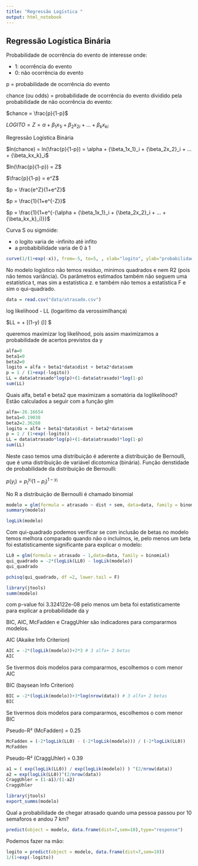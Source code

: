 ```yaml
---
title: "Regressão Logística "
output: html_notebook
---
```


## Regressão Logística Binária

Probabilidade de ocorrência do evento de interesse onde:

- 1: ocorrência do evento
- 0: não ocorrência do evento

p = probabilidade de ocorrência do evento

chance (ou odds) = probabilidade de ocorrência do evento dividido pela probabilidade de não ocorrência do evento:

$chance = \frac{p}{1-p}$

$LOGITO = Z = \alpha + {\beta_1x_1}_i + {\beta_2x_2}_i + ... + {\beta_kx_k}_i$

Regressão Logística Binária

$ln(chance) = ln(\frac{p}{1-p}) = \alpha + {\beta_1x_1}_i + {\beta_2x_2}_i + ... + {\beta_kx_k}_i$

$ln(\frac{p}{1-p}) = Z$

$\frac{p}{1-p} = e^Z$

$p = \frac{e^Z}{1+e^Z}$

$p = \frac{1}{1+e^{-Z}}$

$p = \frac{1}{1+e^{-(\alpha + {\beta_1x_1}_i + {\beta_2x_2}_i + ... + {\beta_kx_k}_i)}}$

Curva S ou sigmóide:

- o logito varia de -infinito até infito
- a probabibilidade varia de 0 à 1

```r
curve(1/(1+exp(-x)), from=-5, to=5, , xlab="logito", ylab="probabilidade")
```

No modelo logístico não temos resíduo, minimos quadrados e nem R2 (pois não temos variância). Os parâmetros estimados também não seguem uma estatística t, mas sim a estatística z. e também não temos a estatística F e sim o qui-quadrado.

```r
data = read.csv("data/atrasado.csv")
```

log likelihood - LL (logaritimo da verossimilhança)

$LL = \sum  [y \ln(\frac{1}{1+e^{-Z}})] + [(1-y) \ln(\frac{1}{1+e^Z})] $

queremos maximizar log likelihood, pois assim maximizamos a probabilidade de acertos previstos da y

```r
alfa=0 
beta1=0
beta2=0
logito = alfa + beta1*data$dist + beta2*data$sem
p = 1 / (1+exp(-logito))
LL = data$atrasado*log(p)+(1-data$atrasado)*log(1-p)
sum(LL)
```

Quais alfa, beta1 e beta2 que maximizam a somatória da loglikelihood?
Estão calculados a seguir com a função glm

```r
alfa=-26.16654
beta1=0.19038
beta2=2.36288
logito = alfa + beta1*data$dist + beta2*data$sem
p = 1 / (1+exp(-logito))
LL = data$atrasado*log(p)+(1-data$atrasado)*log(1-p)
sum(LL)
```

Neste caso temos uma distribuição é aderente a distribuição de Bernoulli, que é uma distribuição de variável dicotomica (binária). Função denstidade de probabilidade da distribuição de Bernoulli:

$p(y_i) = p_i^{y_i} (1-p_i)^{1-y_i}$

No R a distribuição de Bernoulli é chamado binomial
```r
modelo = glm(formula = atrasado ~ dist + sem, data=data, family = binomial)
summary(modelo)
```

```r
logLik(modelo)
```

Com qui-quadrado podemos verificar se com inclusão de betas no modelo temos melhora comparado quando não o incluímos, ie, pelo menos um beta foi estatisticamente significante para explicar o modelo:

```r
LL0 = glm(formula = atrasado ~ 1,data=data, family = binomial)
qui_quadrado = -2*(logLik(LL0) - logLik(modelo))
qui_quadrado
```

```r
pchisq(qui_quadrado, df =2, lower.tail = F)
```

```r
library(jtools)
summ(modelo)
```

com p-value foi 3.324122e-08 pelo menos um beta foi estatisticamente para explicar a probabilidade da y

BIC, AIC, McFadden e CraggUhler são indicadores para compararmos modelos.

AIC (Akaike Info Criterion)

```r
AIC = -2*(logLik(modelo))+2*3 # 3 alfa+ 2 betas
AIC
```

Se tivermos dois modelos para compararmos, escolhemos o com menor AIC

BIC (baysean Info Criterion)

```r
BIC = -2*(logLik(modelo))+3*log(nrow(data)) # 3 alfa+ 2 betas
BIC
```

Se tivermos dois modelos para compararmos, escolhemos o com menor BIC

Pseudo-R² (McFadden) = 0.25

```r
McFadden = (-2*logLik(LL0) - (-2*logLik(modelo))) / (-2*logLik(LL0))
McFadden
```

Pseudo-R² (CraggUhler) = 0.39
```r
a1 = ( exp(logLik(LL0)) / exp(logLik(modelo)) ) ^(2/nrow(data))
a2 = exp(logLik(LL0))^(2/nrow(data))
CraggUhler = (1-a1)/(1-a2)
CraggUhler
```


```r
library(jtools)
export_summs(modelo)
```
Qual a probabilidade de chegar atrasado quando uma pessoa passou por 10 semaforos e andou 7 km?


```r
predict(object = modelo, data.frame(dist=7,sem=10),type="response")
```

Podemos fazer na mão:
```r
logito = predict(object = modelo, data.frame(dist=7,sem=10))
1/(1+exp(-logito))
```








